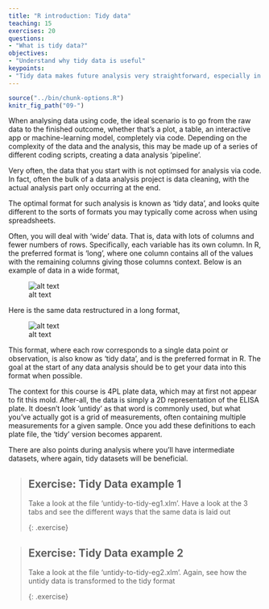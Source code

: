 ```yaml
---
title: "R introduction: Tidy data"
teaching: 15
exercises: 20
questions:
- "What is tidy data?"
objectives:
- "Understand why tidy data is useful"
keypoints:
- "Tidy data makes future analysis very straightforward, especially in coding environments"
---
```



```r
source("../bin/chunk-options.R")
knitr_fig_path("09-")
```


When analysing data using code, the ideal scenario is to go from the raw data to the finished outcome, whether that's a plot, a table, an interactive
app or machine-learning model, completely via code. Depending on the complexity of the data and the analysis, this may be made up of a series of different coding scripts, creating a data analysis 'pipeline'.

Very often, the data that you start with is not optimsed for analysis via code. In fact, often the bulk of a data analysis project is data cleaning,
with the actual analysis part only occurring at the end.

The optimal format for such analysis is known as 'tidy data', and looks quite different to the sorts of formats you may typically come across when
using spreadsheets.

Often, you will deal with 'wide' data. That is, data with lots of columns and fewer numbers of rows. Specifically, each variable has its own column.
In R, the preferred format is 'long', where one column contains all of the values with the remaining columns giving those columns context. Below is
an example of data in a wide format,

![alt text](../fig/01-wide-data.png "Wide data")

Here is the same data restructured in a long format,

![alt text](../fig/02-long-data.png "Long data")

This format, where each row corresponds to a single data point or observation, is also know as 'tidy data', and is the preferred format in R. The goal
at the start of any data analysis should be to get your data into this format when possible.

The context for this course is 4PL plate data, which may at first not appear to fit this mold. After-all, the data is simply a 2D representation of
the ELISA plate. It doesn't look 'untidy' as that word is commonly used, but what you've actually got is a grid of measurements, often containing multiple
measurements for a given sample. Once you add these definitions to each plate file, the 'tidy' version becomes apparent.

There are also points during analysis where you'll have intermediate datasets, where again, tidy datasets will be beneficial.

> ## Exercise: Tidy Data example 1
>
> Take a look at the file 'untidy-to-tidy-eg1.xlm'. Have a look at the 3 tabs and see the different ways that the same data is laid out
>
>
{: .exercise}


> ## Exercise: Tidy Data example 2
>
> Take a look at the file 'untidy-to-tidy-eg2.xlm'. Again, see how the untidy data is transformed to the tidy format
>
>
{: .exercise}
